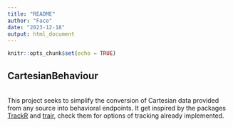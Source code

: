 ```yaml
---
title: "README"
author: "Faco"
date: "2023-12-18"
output: html_document
---
```


```r
knitr::opts_chunk$set(echo = TRUE)
```

## CartesianBehaviour
<br>
This project seeks to simplify the conversion of Cartesian data provided from any source into behavioral endpoints. It get inspired by the packages [TrackR](https://swarm-lab.github.io/trackR/) and [trajr](https://github.com/JimMcL/trajr), check them for options of tracking already implemented.
